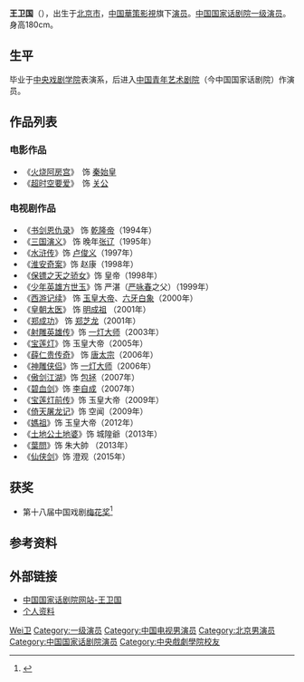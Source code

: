 {{藝人
|姓名 = 王卫国
|類型 = 男演員
|出生日期 = {{birth date and age|1955|4|05}}
|出生地點 = [[北京市|北京市]]
|職業 = 演員
|母校 = [[中央戏剧学院|中央戏剧学院]]
|獎項 = {{Awards|award=[[梅花獎|梅花獎]]|year= 2001年|title=《钦差大臣》 |role= 市長}}
|國籍 = {{中華人民共和國}}
}}
'''王卫国'''（{{bd|1955年|4月5日|catIdx=Wang,王}}），出生于[[北京市|北京市]]，[[中国|中国]][[華策影視|華策影視]]旗下[[演员|演员]]。[[中国国家话剧院|中国国家话剧院]][[一级演员|一级演员]]。身高180cm。

== 生平 ==
毕业于[[中央戏剧学院|中央戏剧学院]]表演系，后进入[[中国国家话剧院|中国青年艺术剧院]]（今中国国家话剧院）作演员。

== 作品列表 ==
=== 电影作品 ===
*《[[火烧阿房宫|火烧阿房宫]]》　饰 [[秦始皇|秦始皇]]
*《[[超时空要爱|超时空要爱]]》　饰 [[关公|关公]]

=== 电视剧作品 ===
*《[[书剑恩仇录|书剑恩仇录]]》 饰 [[乾隆帝|乾隆帝]]（1994年） 
*《[[三国演义_(电视剧)|三国演义]]》 饰 晚年[[张辽|张辽]]（1995年）
*《[[水浒传_(电视剧)|水浒传]]》饰 [[卢俊义|卢俊义]]（1997年）
*《[[淮安奇案|淮安奇案]]》饰 赵康（1998年）
*《[[保镖之天之骄女|保镖之天之骄女]]》饰 皇帝（1998年）
*《[[少年英雄方世玉|少年英雄方世玉]]》饰 严湛（[[严咏春|严咏春]]之父）（1999年）
*《[[西游记_(电视剧)|西游记续]]》 饰 [[玉皇大帝|玉皇大帝]]、[[六牙白象|六牙白象]]（2000年）
*《[[皇朝太医|皇朝太医]]》 饰 [[明成祖|明成祖]] （2001年）
*《[[郑成功|郑成功]]》 饰 [[郑芝龙|郑芝龙]]（2001年）
*《[[射雕英雄传_(2003年电视剧)|射雕英雄传]]》饰 [[一灯大师|一灯大师]]（2003年）
*《[[宝莲灯_(2005年电视剧)|宝莲灯]]》饰 玉皇大帝（2005年）
*《[[薛仁贵传奇|薛仁贵传奇]]》 饰 [[唐太宗|唐太宗]]（2006年）
*《[[神雕侠侣_(2006年电视剧)|神雕侠侣]]》饰 [[一灯大师|一灯大师]]（2006年）
*《[[傲剑江湖|傲剑江湖]]》饰 [[包拯|包拯]]（2007年）
*《[[碧血剑_(2007年电视剧)|碧血剑]]》饰 [[李自成|李自成]]（2007年）
*《[[宝莲灯前传|宝莲灯前传]]》饰 玉皇大帝（2009年）
*《[[倚天屠龙记|倚天屠龙记]]》饰 空闻（2009年）
*《[[媽祖|媽祖]]》饰 玉皇大帝（2012年）
*《[[土地公土地婆|土地公土地婆]]》饰 城隍爺（2013年）
*《[[葉問|葉問]]》饰 朱大帥 （2013年）
*《[[仙侠剑|仙侠剑]]》饰 澄观（2015年）

== 获奖 ==
*第十八届中国戏剧[[梅花奖|梅花奖]]<ref>{{Cite web|title=王卫国出席梅花奖30周年庆典 曾获梅花奖|url=http://ent.sina.com.cn/j/2013-09-04/23174002284.shtml|accessdate=2019-06-02|date=2013-09-04|publisher=新浪娱乐|archive-date=2019-06-02|archive-url=https://web.archive.org/web/20190602101658/http://ent.sina.com.cn/j/2013-09-04/23174002284.shtml|dead-url=no}}</ref>

== 参考资料 ==
{{reflist}}

== 外部链接 ==
* [https://web.archive.org/web/20101013223156/http://www.ntcc.com.cn/InfoContent/id%3D44500780-0b06-4297-95e6-f2cdcefe6b7c%26comp_stats%3Dcomp-FrontInfo_listMultiPage-yyy.html   中国国家话剧院网站-王卫国]
* [http://data.ent.sina.com.cn/star/stardetail.php?id=7062&detail=intro  个人资料] {{Wayback|url=http://data.ent.sina.com.cn/star/stardetail.php?id=7062&detail=intro |date=20150402095105 }}

{{中国戏剧梅花奖}}

{{Authority control}}
{{DEFAULTSORT:Wang王}}
[[Category:王姓|Wei卫]]
[[Category:一级演员|Category:一级演员]]
[[Category:中国电视男演员|Category:中国电视男演员]]
[[Category:北京男演员|Category:北京男演员]]
[[Category:中国国家话剧院演员|Category:中国国家话剧院演员]]
[[Category:中央戲劇學院校友|Category:中央戲劇學院校友]]